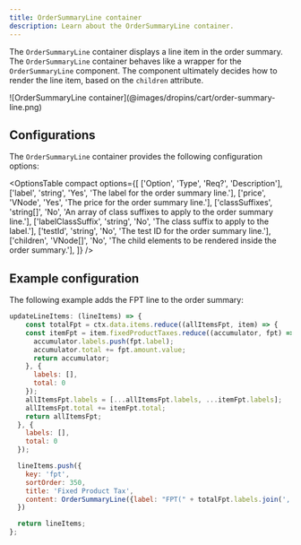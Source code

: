 ```yaml
---
title: OrderSummaryLine container
description: Learn about the OrderSummaryLine container.
---
```



The `OrderSummaryLine` container  displays a line item in the order summary. The `OrderSummaryLine` container behaves like a wrapper for the `OrderSummaryLine` component. The component ultimately decides how to render the line item, based on the `children` attribute.

<Diagram caption="OrderSummaryLine container">
  ![OrderSummaryLine container](@images/dropins/cart/order-summary-line.png)
</Diagram>


## Configurations

The `OrderSummaryLine` container provides the following configuration options:

<OptionsTable
  compact
  options={[
    ['Option', 'Type', 'Req?', 'Description'],
    ['label', 'string', 'Yes', 'The label for the order summary line.'],
    ['price', 'VNode', 'Yes', 'The price for the order summary line.'],
    ['classSuffixes', 'string[]', 'No', 'An array of class suffixes to apply to the order summary line.'],
    ['labelClassSuffix', 'string', 'No', 'The class suffix to apply to the label.'],
    ['testId', 'string', 'No', 'The test ID for the order summary line.'],
    ['children', 'VNode[]', 'No', 'The child elements to be rendered inside the order summary.'],
  ]}
/>

## Example configuration

The following example adds the FPT line to the order summary:

```js
updateLineItems: (lineItems) => {
    const totalFpt = ctx.data.items.reduce((allItemsFpt, item) => {
    const itemFpt = item.fixedProductTaxes.reduce((accumulator, fpt) => {
      accumulator.labels.push(fpt.label);
      accumulator.total += fpt.amount.value;
      return accumulator;
    }, {
      labels: [],
      total: 0
    });
    allItemsFpt.labels = [...allItemsFpt.labels, ...itemFpt.labels];
    allItemsFpt.total += itemFpt.total;
    return allItemsFpt;
  }, {
    labels: [],
    total: 0
  });

  lineItems.push({
    key: 'fpt',
    sortOrder: 350,
    title: 'Fixed Product Tax',
    content: OrderSummaryLine({label: "FPT(" + totalFpt.labels.join(',') + ')', price: Price({amount: totalFpt.total}), classSuffix: 'fpt'})
  })

  return lineItems;
};
```